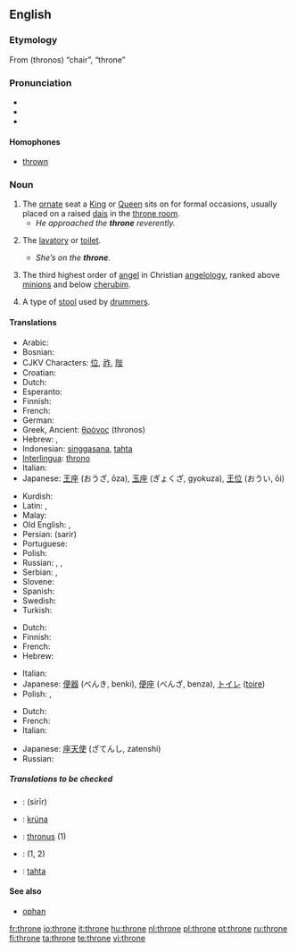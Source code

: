 ==English==

===Etymology===
From {{AGr.}} '''{{polytonic|[[θρόνος]]}}''' (thronos) “chair”, “throne”

===Pronunciation===
*{{IPA|/θrəʊn/}}
*{{audio|en-us-throne.ogg|Audio (US)}}
*{{rhymes|əʊn}}

====Homophones====
*[[thrown]]

===Noun===
{{en-noun}}

# The [[ornate]] seat a [[King]] or [[Queen]] sits on for formal occasions, usually placed on a raised [[dais]] in the [[throne room]].
#* ''He approached the '''throne''' reverently.''
# {{colloquial}} The [[lavatory]] or [[toilet]].
#* ''She’s on the '''throne'''.''
# {{context|Biblical tradition}} The third highest order of [[angel]] in Christian [[angelology]], ranked above [[minion]]s and below [[cherub]]im.
# {{context|music}} A type of [[stool]] used by [[drummer]]s.

====Translations====
{{trans-top|ornate seat}}
* Arabic: {{t-|ar|كرسي|m|alt=كُرْسِيّ|tr=kúrsiy|sc=ARchar}}
* Bosnian: {{t-|bs|presto|m}}
*CJKV Characters: [[位]], [[祚]], [[陛]]
* Croatian: {{t-|hr|presto|m}}
*Dutch: {{t+|nl|troon|m}}
* Esperanto: {{t-|eo|trono|xs=Esperanto}}
* Finnish: {{t-|fi|valtaistuin}}
* French: {{t+|fr|trône|m}}
* German: {{t+|de|Thron|m}}
*Greek, Ancient: [[θρόνος]] (thronos) {{m}}
*Hebrew: {{he-translation|כס|kés}} {{m}}, {{he-translation|כיסא מלכות|kisé malkhút|wv=כִּיסֵּא מַלְכוּת}} {{m}}
*Indonesian: [[singgasana]], [[tahta]]
*[[Interlingua]]: [[throno]]
*Italian: {{t+|it|trono|m}}
*Japanese: [[王座]] (おうざ, ōza), [[玉座]] (ぎょくざ, gyokuza), [[王位]] (おうい, ōi)
{{trans-mid}}
* Kurdish: {{t+|ku|text|m}}
* Latin: {{t-|la|thronus|m}}, {{t-|la|sedem|f}}
* Malay: {{t-|ms|geta|xs=Malay}}
* Old English: {{t-|ang|gifstol|m|alt=ġifstōl|xs=Old English}}, {{t-|ang|setl|n|xs=Old English}}
*Persian: {{FAchar|[[سریر]]}} (sarir)
*Portuguese: {{t+|pt|trono|m}}
* Polish: {{t+|pl|tron|m}}
* Russian: {{t|ru|трон|m|tr=tron}}, {{t|ru|престол|m|tr=prestól}}, {{t+|ru|стол|m|tr=stol}}
* Serbian: {{t-|sr|presto|m}}, {{t-|sr|престо|m}}
* Slovene: {{t+|sl|prestol|m}}
* Spanish: {{t-|es|trono|m}}
*Swedish: {{t+|sv|tron|c}}
* Turkish: {{t+|tr|taht}}
{{trans-bottom}}

{{trans-top|lavatory or toilet}}
*Dutch: {{t+|nl|gemak|n}}
* Finnish: {{t-|fi|valtaistuin}}
* French: {{t+|fr|trône|m}}
*Hebrew: {{he-translation|אסלה|aslá}} {{f}}
{{trans-mid}}
*Italian: {{t+|it|trono|m}}
*Japanese: [[便器]] (べんき, benki), [[便座]] (べんざ, benza), [[トイレ]] ([[toire]])
* Polish: {{t+|pl|tron|m}}, {{t-|pl|sedes|m}}
{{trans-bottom}}

{{trans-top|third highest order of angel}}
*Dutch: {{t+|nl|troon|m}}
* French: {{t+|fr|trône|m}}
*Italian: {{t+|it|trono|m}}
{{trans-mid}}
*Japanese: [[座天使]] (ざてんし, zatenshi)
* Russian: {{t|ru|престол|m|tr=prestól}}
{{trans-bottom}}

=====Translations to be checked=====
{{checktrans}}
{{trans-top|Translations to be checked}}
*{{ttbc|Arabic}}: {{ARchar|[[سرير]]}} (sirīr) {{m}}
*{{ttbc|Icelandic}}: [[krúna]] {{f}}
*{{ttbc|Latin}}: [[thronus]] {{m}} (1)
*{{ttbc|Romanian}}: {{t-|ro|tron|n}} (1, 2)
*{{ttbc|Turkish}}: [[tahta]]
{{trans-bottom}}

====See also====
*[[ophan]]

[[fr:throne]]
[[io:throne]]
[[it:throne]]
[[hu:throne]]
[[nl:throne]]
[[pl:throne]]
[[pt:throne]]
[[ru:throne]]
[[fi:throne]]
[[ta:throne]]
[[te:throne]]
[[vi:throne]]